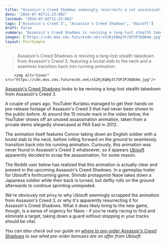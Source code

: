 ```yaml
---
title: "Assassin's Creed Shadows seemingly resurrects a cut assassination animation from a 12-year-old Assassin's Creed 3 demo"
date: "2024-07-02T11:25:00Z"
lastmod: "2024-07-02T11:25:00Z"
tags: ["Assassin's Creed 3", "Assassin's Creed Shadows", 'Ubisoft']
draft: false
summary: "Assassin's Creed Shadows is reviving a long-lost stealth takedown from Assassin's Creed 3, featuring a brutal stab to the neck and a seamless transition back into running animation."
images: ["https://cdn.mos.cms.futurecdn.net/xS2Kj6QHy3t7SPJPJbQ64m.jpg"]
layout: PostSimple
---
```

> Assassin's Creed Shadows is reviving a long-lost stealth takedown from Assassin's Creed 3, featuring a brutal stab to the neck and a seamless transition back into running animation.


        <img alt="Cover" src="https://cdn.mos.cms.futurecdn.net/xS2Kj6QHy3t7SPJPJbQ64m.jpg"/>
        
[Assassin's Creed Shadows](https://www.gamesradar.com/assassins-creed-codename-red-guide/) looks to be reviving a long-lost stealth takedown from Assassin's Creed 3.

A couple of years ago, YouTuber Kuriatsu managed to get their hands on pre-release footage of Assassin's Creed 3 that had never been shown to the public before. At around the 15 minute mark in the video below, the YouTuber shows off an unused assassination animation, taken from a private demo allegedly showcased at PAX East in 2012.

The animation itself features Connor taking down an English soldier with a brutal stab to the neck, before rolling forward on the ground to seamlessly transition back into his running animation. Curiously, this animation was never found in Assassin's Creed 3 whatsoever, so it appears [Ubisoft](https://www.gamesradar.com/tag/ubisoft/) apparently decided to scrap the assassination, for some reason.

The Reddit user below has realized that this animation is actually clear and present in the upcoming Assassin's Creed Shadows. In a gameplay trailer for Ubisoft's forthcoming game, Shinobi protagonist Naoe takes down a Japanese soldier while their back is turned, but deftly rolls on the ground afterwards to continue sprinting unimpeded. 

We're obviously not privy to why Ubisoft seemingly scrapped the animation from Assassin's Creed 3, or why it's apparently resurrecting it for Assassin's Creed Shadows. What it does likely bring to the new game, though, is a sense of urgency for Naoe - if you're really racing to find and eliminate a target, taking down a guard without stopping in your tracks should be vital.

*You can also check out our guide on *[<em>where to pre-order Assassin's Creed Shadows</em>](https://www.gamesradar.com/games/assassin-s-creed/where-to-pre-order-assassins-creed-shadows/)* to see what pre-order bonuses are on offer from Ubisoft.*
        